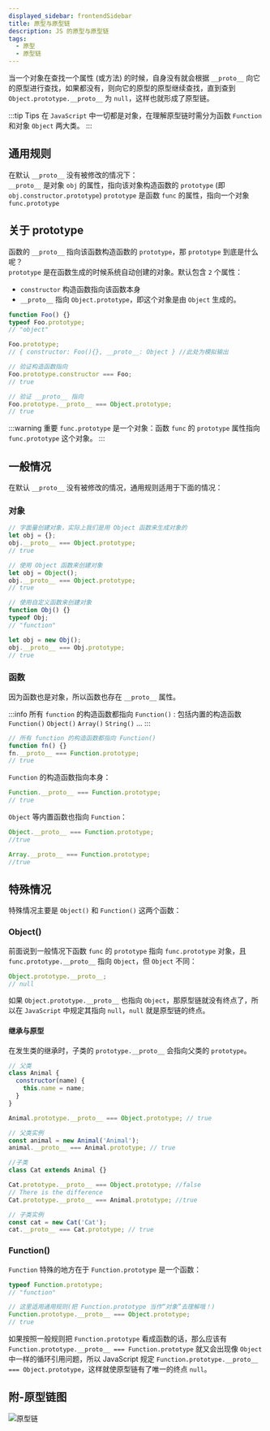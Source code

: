 ```yaml
---
displayed_sidebar: frontendSidebar
title: 原型与原型链
description: JS 的原型与原型链
tags:
  - 原型
  - 原型链
---
```


<Author cost={5} publish="2022-11-12" update="2024-1-9 23:30" />

当一个对象在查找一个属性 (或方法) 的时候，自身没有就会根据 `__proto__` 向它的原型进行查找，如果都没有，则向它的原型的原型继续查找，直到查到 `Object.prototype.__proto__` 为 `null`，这样也就形成了原型链。

:::tip Tips
在 `JavaScript` 中一切都是对象，在理解原型链时需分为函数 `Function` 和对象 `Object` 两大类。
:::

## 通用规则

在默认 `__proto__` 没有被修改的情况下：<br/>
`__proto__` 是对象 `obj` 的属性，指向该对象构造函数的 `prototype` (即`obj.constructor.prototype`)
`prototype` 是函数 `func` 的属性，指向一个对象 `func.prototype`

## 关于 prototype

函数的 `__proto__` 指向该函数构造函数的 `prototype`，那 `prototype` 到底是什么呢？<br/>
`prototype` 是在函数生成的时候系统自动创建的对象。默认包含 `2` 个属性：

- `constructor` 构造函数指向该函数本身
- `__proto__` 指向 `Object.prototype`，即这个对象是由 `Object` 生成的。

```js
function Foo() {}
typeof Foo.prototype;
// "object"

Foo.prototype;
// { constructor: Foo(){}, __proto__: Object } //此处为模拟输出

// 验证构造函数指向
Foo.prototype.constructor === Foo;
// true

// 验证 __proto__ 指向
Foo.prototype.__proto__ === Object.prototype;
// true
```

:::warning 重要
`func.prototype` 是一个对象：函数 `func` 的 `prototype` 属性指向 `func.prototype` 这个对象。
:::

## 一般情况

在默认 `__proto__` 没有被修改的情况，通用规则适用于下面的情况：

### 对象

```js
// 字面量创建对象，实际上我们是用 Object 函数来生成对象的
let obj = {};
obj.__proto__ === Object.prototype;
// true

// 使用 Object 函数来创建对象
let obj = Object();
obj.__proto__ === Object.prototype;
// true

// 使用自定义函数来创建对象
function Obj() {}
typeof Obj;
// "function"

let obj = new Obj();
obj.__proto__ === Obj.prototype;
// true
```

### 函数

因为函数也是对象，所以函数也存在 `__proto__` 属性。

:::info
所有 `function` 的构造函数都指向 `Function()` :
包括内置的构造函数 `Function()` `Object()` `Array()` `String()` ...
:::

```js
// 所有 function 的构造函数都指向 Function()
function fn() {}
fn.__proto__ === Function.prototype;
// true
```

`Function` 的构造函数指向本身：

```js
Function.__proto__ === Function.prototype;
// true
```

`Object` 等内置函数也指向 `Function`：

```js
Object.__proto__ === Function.prototype;
//true

Array.__proto__ === Function.prototype;
//true
```

## 特殊情况

特殊情况主要是 `Object()` 和 `Function()` 这两个函数：

### Object()

前面说到一般情况下函数 `func` 的 `prototype` 指向 `func.prototype` 对象，且 `func.prototype.__proto__` 指向 `Object`，但 `Object` 不同：

```js
Object.prototype.__proto__;
// null
```

如果 `Object.prototype.__proto__` 也指向 `Object`，那原型链就没有终点了，所以在 `JavaScript` 中规定其指向 `null`，`null` 就是原型链的终点。

#### 继承与原型

在发生类的继承时，子类的 `prototype.__proto__` 会指向父类的 `prototype`。

```js
// 父类
class Animal {
  constructor(name) {
    this.name = name;
  }
}

Animal.prototype.__proto__ === Object.prototype; // true

// 父类实例
const animal = new Animal('Animal');
animal.__proto__ === Animal.prototype; // true

//子类
class Cat extends Animal {}

Cat.prototype.__proto__ === Object.prototype; //false
// There is the difference
Cat.prototype.__proto__ === Animal.prototype; //true

// 子类实例
const cat = new Cat('Cat');
cat.__proto__ === Cat.prototype; // true
```

### Function()

`Function` 特殊的地方在于 `Function.prototype` 是一个函数：

```js
typeof Function.prototype;
// "function"

// 这里适用通用规则(把 Function.prototype 当作“对象”去理解哦！)
Function.prototype.__proto__ === Object.prototype;
// true
```

如果按照一般规则把 `Function.prototype` 看成函数的话，那么应该有 `Function.prototype.__proto__ === Function.prototype` 就又会出现像 `Object` 中一样的循环引用问题，所以 JavaScript 规定 `Function.prototype.__proto__ === Object.prototype`，这样就使原型链有了唯一的终点 `null`。

## 附-原型链图

![原型链](./images/proto-chain.svg)
